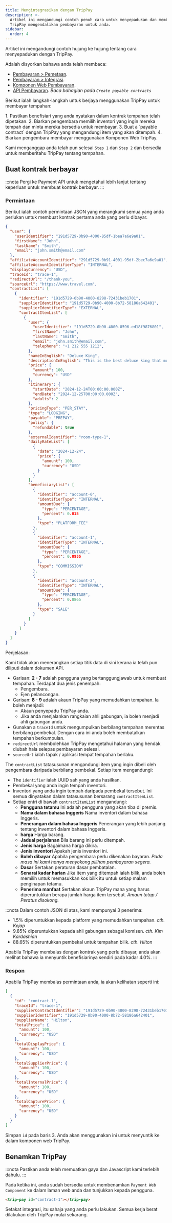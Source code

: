 ```yaml
---
title: Mengintegrasikan dengan TripPay
description: >-
  Artikel ini mengandungi contoh penuh cara untuk menyepadukan dan membenarkan
  TripPay mengendalikan pembayaran untuk anda.
sidebar:
  order: 4
---
```


Artikel ini mengandungi contoh hujung ke hujung tentang cara menyepadukan dengan TripPay.

Adalah disyorkan bahawa anda telah membaca:

* [Pembayaran > Pemetaan](/payment/mapping).
* [Pembayaran > Integrasi](/payment/integration).
* [Komponen Web Pembayaran](/developers/web-components/#payment).
* [API Pembayaran](/developers/apis/#payment-api). *Baca bahagian pada `Create payable contracts`*

Berikut ialah langkah-langkah untuk berjaya menggunakan TripPay untuk membayar tempahan:

<Steps>
  1. Pastikan benefisiari yang anda nyatakan dalam kontrak tempahan telah dipetakan.
  2. Biarkan pengembara memilih inventori yang ingin mereka tempah dan minta mereka bersedia untuk membayar.
  3. Buat a `payable contract` dengan TripPay yang mengandungi item yang akan ditempah.
  4. Biarkan pengembara membayar menggunakan Komponen Web TripPay.
</Steps>


Kami menganggap anda telah pun selesai `Step 1` dan `Step 2` dan bersedia untuk memberitahu TripPay tentang tempahan.

## Buat kontrak berbayar

:::nota
Pergi ke Payment API untuk mengetahui lebih lanjut tentang keperluan untuk membuat kontrak berbayar.
:::

### Permintaan

Berikut ialah contoh permintaan JSON yang merangkumi semua yang anda perlukan untuk membuat kontrak pertama anda yang perlu dibayar.

```json {3-6, 8-9}
{
  "user": {
    "userIdentifier": "191d5729-0b90-4000-85df-1bea7a6e9a01",
    "firstName": "John",
    "lastName": "Smith",
    "email": "john.smith@email.com"
  },
  "affiliateAccountIdentifier": "291d5729-0b91-4001-95df-2bec7a6e9a01",
  "affiliateAccountIdentifierType": "INTERNAL",
  "displayCurrency": "USD",
  "traceId": "trace-1",
  "redirectUrl": "/thank-you",
  "sourceUrl": "https://www.travel.com",
  "contractList": [
    {
      "identifier": "191d5729-0b90-4000-8298-72431beb1701",
      "supplierIdentifier": "191d5729-0b90-4000-8b72-58186a642401",
      "supplierIdentifierType": "EXTERNAL",
      "contractItemList": [
        {
          "user": {
            "userIdentifier": "191d5729-0b90-4000-8596-ed18f9876801",
            "firstName": "John",
            "lastName": "Smith",
            "email": "john.smith@email.com",
            "telephone": "+1 212 555 1212",
          },
          "nameInEnglish": "Deluxe King",
          "descriptionInEnglish": "This is the best deluxe king that money can buy.",
          "price": {
            "amount": 100,
            "currency": "USD"
          },
          "itinerary": {
            "startDate": "2024-12-24T00:00:00.000Z",
            "endDate": "2024-12-25T00:00:00.000Z",
            "adults": 2
          },
          "pricingType": "PER_STAY",
          "type": "LODGING",
          "payable": "PREPAY",
          "policy": {
            "refundable": true
          },
          "externalIdentifier": "room-type-1",
          "dailyRateList": [
            {
              "date": "2024-12-24",
              "price": {
                "amount": 100,
                "currency": "USD"
              }
            }
          ],
          "beneficiaryList": [
            {
              "identifier": "account-0",
              "identifierType": "INTERNAL",
              "amountDue": {
                "type": "PERCENTAGE",
                "percent": 0.015
              },
              "type": "PLATFORM_FEE"
            },
            {
              "identifier": "account-1",
              "identifierType": "INTERNAL",
              "amountDue": {
                "type": "PERCENTAGE",
                "percent": 0.0985
              },
              "type": "COMMISSION"
            },
            {
              "identifier": "account-2",
              "identifierType": "INTERNAL",
              "amountDue": {
                "type": "PERCENTAGE",
                "percent": 0.8865
              },
              "type": "SALE"
            }
          ]
        }
      ]
    }
  ]
}
```

Penjelasan:

Kami tidak akan menerangkan setiap titik data di sini kerana ia telah pun diliputi dalam dokumen API.

* Garisan: **2 - 7** adalah pengguna yang bertanggungjawab untuk membuat tempahan. Terdapat dua jenis penempah:
  * Pengembara.
  * Ejen pelancongan.
* Garisan: **8 - 9** adalah akaun TripPay yang memudahkan tempahan. Ia boleh menjadi:
  * Akaun penyepadu TripPay anda.
  * Jika anda menjalankan rangkaian ahli gabungan, ia boleh menjadi ahli gabungan anda.
* Gunakan a `traceId` untuk mengumpulkan berbilang tempahan merentas berbilang pembekal. Dengan cara ini anda boleh membatalkan tempahan berkumpulan.
* `redirectUrl` membolehkan TripPay mengetahui halaman yang hendak diubah hala selepas pembayaran selesai.
* `sourceUrl` ialah tapak / aplikasi tempat tempahan berlaku.

The `contractList` tatasusunan mengandungi item yang ingin dibeli oleh pengembara daripada berbilang pembekal. Setiap item mengandungi:

* The `identifier` ialah UUID sah yang anda hasilkan.
* Pembekal yang anda ingin tempah inventori.
* Inventori yang anda ingin tempah daripada pembekal tersebut. Ini semua dinyatakan dalam tatasusunan bersarang `contractItemList`.
* Setiap entri di bawah `contractItemList` mengandungi:
  * **Pengguna tetamu** Ini adalah pengguna yang akan tiba di premis.
  * **Nama dalam bahasa Inggeris** Nama inventori dalam bahasa Inggeris.
  * **Penerangan dalam bahasa Inggeris** Penerangan yang lebih panjang tentang inventori dalam bahasa Inggeris.
  * **harga** Harga barang.
  * **Jadual perjalanan** Bila barang ini perlu ditempah.
  * **Jenis harga** Bagaimana harga dikira.
  * **Jenis inventori** Apakah jenis inventori ini.
  * **Boleh dibayar** Apabila pengembara perlu dikenakan bayaran. *Pada masa ini kami hanya menyokong pilihan pembayaran segera.*
  * **Dasar** Sertakan peraturan dasar pembatalan.
  * **Senarai kadar harian** Jika item yang ditempah ialah bilik, anda boleh memilih untuk memasukkan kos bilik itu untuk setiap malam penginapan tetamu.
  * **Penerima manfaat** Sertakan akaun TripPay mana yang harus diperuntukkan berapa jumlah harga item tersebut. *Amaun tetap / Peratus disokong.*

:::nota
Dalam contoh JSON di atas, kami mempunyai 3 penerima:

* 1.5% diperuntukkan kepada platform yang memudahkan tempahan. *cth. Kejap*
* 9.85% diperuntukkan kepada ahli gabungan sebagai komisen. *cth. Kim Kardashian*
* 88.65% diperuntukkan pembekal untuk tempahan bilik. *cth. Hilton*

Apabila TripPay membalas dengan kontrak yang perlu dibayar, anda akan melihat bahawa ia menyuntik benefisiarinya sendiri pada kadar 4.0%.
:::

### Respon

Apabila TripPay membalas permintaan anda, ia akan kelihatan seperti ini:

```json {3}
[
  {
    "id": "contract-1",
    "traceId": "trace-1",
    "supplierContractIdentifier": "191d5729-0b90-4000-8298-72431beb1701",
    "supplierIdentifier": "191d5729-0b90-4000-8b72-58186a642401",
    "supplierName": "Hilton",
    "totalPrice": {
      "amount": 100,
      "currency": "USD"
    },
    "totalDisplayPrice": {
      "amount": 100,
      "currency": "USD"
    },
    "totalSupplierPrice": {
      "amount": 100,
      "currency": "USD"
    },
    "totalInternalPrice": {
      "amount": 100,
      "currency": "USD"
    },
    "totalCapturePrice": {
      "amount": 100,
      "currency": "USD"
    }
  }
]
```

Simpan `id` pada baris 3. Anda akan menggunakan ini untuk menyuntik ke dalam komponen web TripPay.

## Benamkan TripPay

:::nota
Pastikan anda telah memuatkan gaya dan Javascript kami terlebih dahulu.
:::

Pada ketika ini, anda sudah bersedia untuk membenamkan `Payment Web Component` ke dalam laman web anda dan tunjukkan kepada pengguna.

```html
<trip-pay id="contract-1"></trip-pay>
```

Setakat integrasi, itu sahaja yang anda perlu lakukan. Semua kerja berat dilakukan oleh TripPay mulai sekarang.


